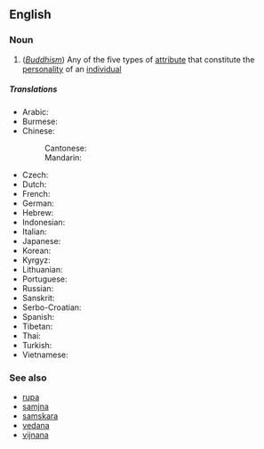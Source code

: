 ==English==

===Noun===
{{wikipedia}}
{{en-noun}}

#(''[[Buddhism]]'') Any of the five types of [[attribute]] that constitute the [[personality]] of an [[individual]]

=====Translations=====
{{trans-top|Any of the five aspects constituting the sentient being}}
* Arabic: {{t|ar|[[سكاندا]]|tr=skāndā}}
* Burmese: {{t|my|ခန္ဒာ|tr=hkanda}}
* Chinese:
*: Cantonese: {{t|yue|蘊|tr=wan3}}
*: Mandarin: {{t+|cmn|蘊|tr=yùn}}
* Czech: {{t|cs|skandha}}
* Dutch: {{t|nl|[[khandha]]}}
* French: {{t|fr|skandha}}
* German: {{t|de|skandha}}
* Hebrew: {{t|he|[[סקנדה]]|tr=sqandah}}
* Indonesian: {{t|id|khandha}}
* Italian: {{t|it|[[aggregato]]}}
* Japanese: {{t+|ja|蘊|tr=[[うん#Kanji_reading|うん]], un}}
* Korean: {{t+|ko|온|tr=on}}
* Kyrgyz: {{t|ky|скандха|tr=skandha|sc=Cyrl}}
* Lithuanian: {{t|lt|skandha}}
* Portuguese: {{t|pt|[[agregado#Portuguese|agregado]]}}
* Russian: {{t|ru|[[скандх]]|tr=skandh}}
* Sanskrit: {{t|sa|स्कन्ध|tr=skandha}}
* Serbo-Croatian: {{t|sh|скупина|tr=skupina}}
* Spanish: {{t|es|[[agregado#Spanish|agregado]]}}
* Tibetan: {{t|bo|ཕུང་པོ་|tr=phung po}}
* Thai: {{t|th|[[ขันธ์]]|tr=k̄hạnṭh}}
* Turkish: {{t|tr|skandha}}
* Vietnamese: {{t|vi|[[uẩn]]}}
{{trans-bottom}}

===See also===
*[[rupa]]
*[[samjna]]
*[[samskara]]
*[[vedana]]
*[[vijnana]]